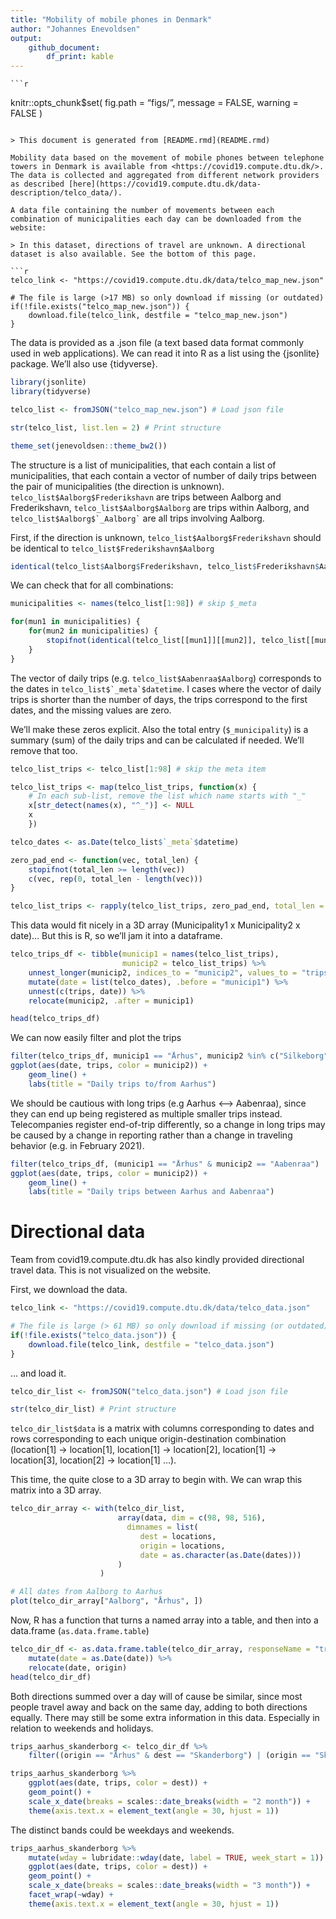 ```yaml
---
title: "Mobility of mobile phones in Denmark"
author: "Johannes Enevoldsen"
output: 
    github_document:
        df_print: kable
---
```


    ```r
knitr::opts_chunk$set(
    fig.path = "figs/",
    message = FALSE,
    warning = FALSE
)

```

> This document is generated from [README.rmd](README.rmd)

Mobility data based on the movement of mobile phones between telephone towers in Denmark is available from <https://covid19.compute.dtu.dk/>. The data is collected and aggregated from different network providers as described [here](https://covid19.compute.dtu.dk/data-description/telco_data/).

A data file containing the number of movements between each combination of municipalities each day can be downloaded from the website:

> In this dataset, directions of travel are unknown. A directional dataset is also available. See the bottom of this page.

```r
telco_link <- "https://covid19.compute.dtu.dk/data/telco_map_new.json"

# The file is large (>17 MB) so only download if missing (or outdated)
if(!file.exists("telco_map_new.json")) {
    download.file(telco_link, destfile = "telco_map_new.json")
}
```

The data is provided as a .json file (a text based data format commonly used in web applications). We can read it into R as a list using the {jsonlite} package. We'll also use {tidyverse}.

```r
library(jsonlite)
library(tidyverse)

telco_list <- fromJSON("telco_map_new.json") # Load json file

str(telco_list, list.len = 2) # Print structure
```
```r
theme_set(jenevoldsen::theme_bw2())
```

The structure is a list of municipalities, that each contain a list of municipalities, that each contain a vector of number of daily trips between the pair of municipalities (the direction is unknown). `telco_list$Aalborg$Frederikshavn` are trips between Aalborg and Frederikshavn, `telco_list$Aalborg$Aalborg` are trips within Aalborg, and ``telco_list$Aalborg$`_Aalborg` `` are all trips involving Aalborg.

First, if the direction is unknown, `telco_list$Aalborg$Frederikshavn` should be identical to `telco_list$Frederikshavn$Aalborg`

```r
identical(telco_list$Aalborg$Frederikshavn, telco_list$Frederikshavn$Aalborg)
```

We can check that for all combinations:

```r
municipalities <- names(telco_list[1:98]) # skip $_meta

for(mun1 in municipalities) {
    for(mun2 in municipalities) {
        stopifnot(identical(telco_list[[mun1]][[mun2]], telco_list[[mun2]][[mun1]]))
    } 
}
```


The vector of daily trips (e.g. `telco_list$Aabenraa$Aalborg`) corresponds to the dates in ``telco_list$`_meta`$datetime``. I cases where the vector of daily trips is shorter than the number of days, the trips correspond to the first dates, and the missing values are zero.

We'll make these zeros explicit. Also the total entry (`$_municipality`) is a summary (sum) of the daily trips and can be calculated if needed. We'll remove that too.

```r
telco_list_trips <- telco_list[1:98] # skip the meta item

telco_list_trips <- map(telco_list_trips, function(x) {
    # In each sub-list, remove the list which name starts with "_"
    x[str_detect(names(x), "^_")] <- NULL
    x
    })

telco_dates <- as.Date(telco_list$`_meta`$datetime)

zero_pad_end <- function(vec, total_len) {
    stopifnot(total_len >= length(vec))
    c(vec, rep(0, total_len - length(vec)))
}

telco_list_trips <- rapply(telco_list_trips, zero_pad_end, total_len = length(telco_dates), how = "replace")
```

This data would fit nicely in a 3D array (Municipality1 x Municipality2 x date)... But this is R, so we'll jam it into a dataframe.

```r
telco_trips_df <- tibble(municip1 = names(telco_list_trips), 
                         municip2 = telco_list_trips) %>% 
    unnest_longer(municip2, indices_to = "municip2", values_to = "trips") %>% 
    mutate(date = list(telco_dates), .before = "municip1") %>% 
    unnest(c(trips, date)) %>% 
    relocate(municip2, .after = municip1)

head(telco_trips_df)
```

We can now easily filter and plot the trips

```r

filter(telco_trips_df, municip1 == "Århus", municip2 %in% c("Silkeborg", "Vejle", "Syddjurs", "Aabenraa")) %>% 
ggplot(aes(date, trips, color = municip2)) + 
    geom_line() +
    labs(title = "Daily trips to/from Aarhus")
```

We should be cautious with long trips (e.g Aarhus <--> Aabenraa), since they can end up being registered as multiple smaller trips instead. Telecompanies register end-of-trip differently, so a change in long trips may be caused by a change in reporting rather than a change in traveling behavior (e.g. in February 2021).

```r
filter(telco_trips_df, (municip1 == "Århus" & municip2 == "Aabenraa") | (municip1 == "Århus" & municip2 == "Aabenraa")) %>% 
ggplot(aes(date, trips, color = municip2)) + 
    geom_line() +
    labs(title = "Daily trips between Aarhus and Aabenraa")
```

# Directional data

Team from covid19.compute.dtu.dk has also kindly provided directional travel data. This is not visualized on the website.

First, we download the data.

```r
telco_link <- "https://covid19.compute.dtu.dk/data/telco_data.json"

# The file is large (> 61 MB) so only download if missing (or outdated)
if(!file.exists("telco_data.json")) {
    download.file(telco_link, destfile = "telco_data.json")
}
```

... and load it.

```r
telco_dir_list <- fromJSON("telco_data.json") # Load json file

str(telco_dir_list) # Print structure
```

`telco_dir_list$data` is a matrix with columns corresponding to dates and rows corresponding to each unique origin-destination combination (location[1] -> location[1], location[1] -> location[2],
location[1] -> location[3], location[2] -> location[1] ...).

This time, the quite close to a 3D array to begin with. We can wrap this matrix into a 3D array. 

```r
telco_dir_array <- with(telco_dir_list, 
                        array(data, dim = c(98, 98, 516), 
                          dimnames = list(
                             dest = locations, 
                             origin = locations,
                             date = as.character(as.Date(dates)))
                        )
                    )

# All dates from Aalborg to Aarhus
plot(telco_dir_array["Aalborg", "Århus", ])
```

Now, R has a function that turns a named array into a table, and then into a data.frame (`as.data.frame.table`)

```r
telco_dir_df <- as.data.frame.table(telco_dir_array, responseName = "trips") %>% 
    mutate(date = as.Date(date)) %>% 
    relocate(date, origin)
head(telco_dir_df)
```

Both directions summed over a day will of cause be similar, since most people travel away and back on the same day, adding to both directions equally. There may still be some extra information in this data. Especially in relation to weekends and holidays.

```r
trips_aarhus_skanderborg <- telco_dir_df %>% 
    filter((origin == "Århus" & dest == "Skanderborg") | (origin == "Skanderborg" & dest == "Århus")) 

trips_aarhus_skanderborg %>% 
    ggplot(aes(date, trips, color = dest)) +
    geom_point() +
    scale_x_date(breaks = scales::date_breaks(width = "2 month")) +
    theme(axis.text.x = element_text(angle = 30, hjust = 1))
```

The distinct bands could be weekdays and weekends.

```r
trips_aarhus_skanderborg %>% 
    mutate(wday = lubridate::wday(date, label = TRUE, week_start = 1)) %>% 
    ggplot(aes(date, trips, color = dest)) +
    geom_point() +
    scale_x_date(breaks = scales::date_breaks(width = "3 month")) +
    facet_wrap(~wday) +
    theme(axis.text.x = element_text(angle = 30, hjust = 1))
```

